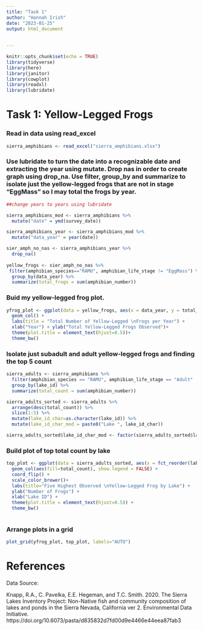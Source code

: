```yaml
---
title: "Task 1"
author: "Hannah Irish"
date: "2023-01-25"
output: html_document
   
  
---
```


```r
knitr::opts_chunk$set(echo = TRUE)
library(tidyverse)
library(here)
library(janitor)
library(cowplot)
library(readxl)
library(lubridate)
```


# **Task 1: Yellow-Legged Frogs**


### Read in data using read_excel
```r
sierra_amphibians <- read_excel("sierra_amphibians.xlsx")
```

### Use lubridate to turn the date into a recognizable date and extracting the year using mutate. Drop nas in order to create graph using drop_na. Use filter, group_by and summarize to isolate just the yellow-legged frogs that are not in stage "EggMass" so I may total the frogs by year.
```r

##change years to years using lubridate

sierra_amphibians_mod <- sierra_amphibians %>%
  mutate("date" = ymd(survey_date))

sierra_amphibians_year <- sierra_amphibians_mod %>%
  mutate("data_year" = year(date))

sier_amph_no_nas <- sierra_amphibians_year %>%
  drop_na()
  
yellow_frogs <- sier_amph_no_nas %>%
 filter(amphibian_species=="RAMU", amphibian_life_stage != "EggMass") %>%
  group_by(data_year) %>%
  summarize(total_frogs = sum(amphibian_number))

```

### Buid my yellow-legged frog plot.
```r

yfrog_plot <- ggplot(data = yellow_frogs, aes(x = data_year, y = total_frogs)) + 
  geom_col() + 
  labs(title = "Total Number of Yellow-Legged \nFrogs per Year") +
  xlab("Year") + ylab("Total Yellow-Legged Frogs Observed")+
  theme(plot.title = element_text(hjust=0.5))+
  theme_bw()

```


### Isolate just subadult and adult yellow-legged frogs and finding the top 5 count
```r
sierra_adults <- sierra_amphibians %>%
  filter(amphibian_species == "RAMU", amphibian_life_stage == "Adult" | amphibian_life_stage == "SubAdult") %>%
  group_by(lake_id) %>%
  summarize(total_count = sum(amphibian_number))

sierra_adults_sorted <- sierra_adults %>%
  arrange(desc(total_count)) %>%
  slice(1:5) %>%
  mutate(lake_id_char=as.character(lake_id)) %>%
  mutate(lake_id_char_mod = paste0("Lake ", lake_id_char))

sierra_adults_sorted$lake_id_char_mod <- factor(sierra_adults_sorted$lake_id_char_mod)

```

### Build plot of top total count by lake
```r
top_plot <- ggplot(data = sierra_adults_sorted, aes(x = fct_reorder(lake_id_char_mod, desc(total_count)), y = total_count)) + 
  geom_col(aes(fill=total_count), show.legend = FALSE) +
  coord_flip() +
  scale_color_brewer()+
  labs(title="Five Highest Observed \nYellow-Legged Frog by Lake") +
  ylab("Number of Frogs") +
  xlab("Lake ID") +
  theme(plot.title = element_text(hjust=0.5)) +
  theme_bw()
  

```

### Arrange plots in a grid
```r
plot_grid(yfrog_plot, top_plot, labels="AUTO")
```

# **References**

Data Source:

Knapp, R.A., C. Pavelka, E.E. Hegeman, and T.C. Smith. 2020. The Sierra Lakes Inventory Project: Non-Native fish and community composition of lakes and ponds in the Sierra Nevada, California ver 2. Environmental Data Initiative. https://doi.org/10.6073/pasta/d835832d7fd00d9e4466e44eea87fab3